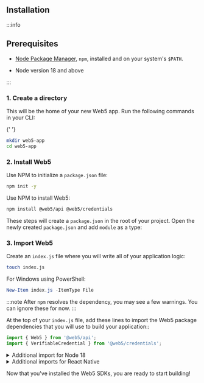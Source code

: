 
<section class="docs-section">

## Installation

:::info

<h2>Prerequisites</h2>
<ul>
  <li>
    <p><a href="https://docs.npmjs.com/downloading-and-installing-node-js-and-npm" target="_blank">Node Package Manager</a>, <code>npm</code>, installed and on your system's <code>$PATH</code>.</p>
  </li>
  <li>
    <p>Node version 18 and above</p>
  </li>
</ul>
:::

### 1. Create a directory

<p>This will be the home of your new Web5 app. Run the following commands in your CLI: </p>{' '}

```bash
mkdir web5-app
cd web5-app
```

### 2. Install Web5

Use NPM to initialize a `package.json` file:

```bash
npm init -y
```

<p>Use NPM to install Web5:</p>

```bash
npm install @web5/api @web5/credentials
```

These steps will create a `package.json` in the root of your project. Open the newly created `package.json` and add `module` as a type:

<PackageJson />

### 3. Import Web5

Create an `index.js` file where you will write all of your application logic:

```bash
touch index.js
```

For Windows using PowerShell:

```powershell
New-Item index.js -ItemType File
```

:::note
After `npm` resolves the dependency, you may see a few warnings. You can ignore these for now.
:::

At the top of your `index.js` file, add these lines to import the Web5 package dependencies that you will use to build your application::

```js
import { Web5 } from '@web5/api';
import { VerifiableCredential } from '@web5/credentials';
```

<details>
<summary>Additional import for Node 18</summary>

```js
/*
Needs globalThis.crypto polyfill. 
This is *not* the crypto you're thinking of.
It's the original crypto...CRYPTOGRAPHY.
*/
import { webcrypto } from 'node:crypto';

// @ts-ignore
if (!globalThis.crypto) globalThis.crypto = webcrypto;
```

</details>

<details>
<summary>Additional imports for React Native</summary>

```js
/*
React Native needs crypto.getRandomValues polyfill and sha512.
This is *not* the crypto you're thinking of.
It's the original crypto...CRYPTOGRAPHY.
*/
import 'react-native-get-random-values';
import { hmac } from '@noble/hashes/hmac';
import { sha256 } from '@noble/hashes/sha256';
import { sha512 } from '@noble/hashes/sha512';
ed.etc.sha512Sync = (...m) => sha512(ed.etc.concatBytes(...m));
ed.etc.sha512Async = (...m) => Promise.resolve(ed.etc.sha512Sync(...m));

secp.etc.hmacSha256Sync = (k, ...m) =>
  hmac(sha256, k, secp.etc.concatBytes(...m));
secp.etc.hmacSha256Async = (k, ...m) =>
  Promise.resolve(secp.etc.hmacSha256Sync(k, ...m));
```

</details>

Now that you've installed the Web5 SDKs, you are ready to start building!

</section>
